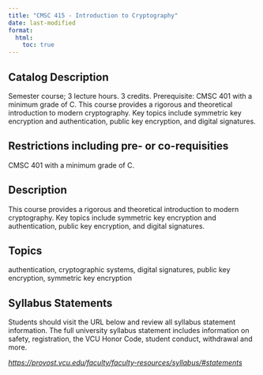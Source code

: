 ```yaml
---
title: "CMSC 415 - Introduction to Cryptography"
date: last-modified
format:
  html:
    toc: true
---
```


## Catalog Description

Semester course; 3 lecture hours. 3 credits. Prerequisite: CMSC 401 with a minimum grade of C. This course provides a rigorous and theoretical introduction to modern cryptography. Key topics include symmetric key encryption and authentication, public key encryption, and digital signatures.


## Restrictions including pre- or co-requisities
 
CMSC 401 with a minimum grade of C.

## Description

This course provides a rigorous and theoretical introduction to modern cryptography. Key topics include symmetric key encryption and authentication, public key encryption, and digital signatures.

## Topics

authentication, cryptographic systems, digital signatures, public key encryption, symmetric key encryption

## Syllabus Statements

Students should visit the URL below and review all syllabus statement information. The full university syllabus statement includes information on safety, registration, the VCU Honor Code, student conduct, withdrawal and more.

*<https://provost.vcu.edu/faculty/faculty-resources/syllabus/#statements>*


